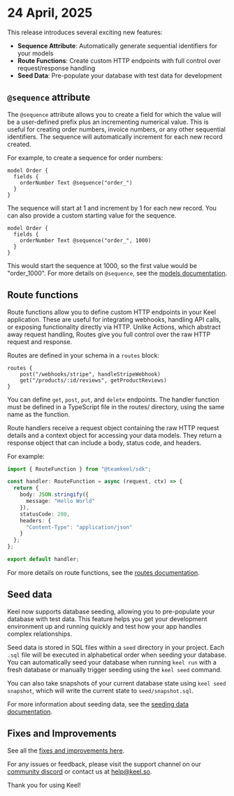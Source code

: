 # 24 April, 2025

This release introduces several exciting new features: 

- **Sequence Attribute**: Automatically generate sequential identifiers for your models
- **Route Functions**: Create custom HTTP endpoints with full control over request/response handling
- **Seed Data**: Pre-populate your database with test data for development

## `@sequence` attribute

The `@sequence` attribute allows you to create a field for which the value will be a user-defined prefix plus an incrementing numerical value. This is useful for creating order numbers, invoice numbers, or any other sequential identifiers. The sequence will automatically increment for each new record created.

For example, to create a sequence for order numbers:

```keel
model Order {
  fields {
    orderNumber Text @sequence("order_")
  }
}
```

The sequence will start at 1 and increment by 1 for each new record. You can also provide a custom starting value for the sequence.

```keel
model Order {
  fields {
    orderNumber Text @sequence("order_", 1000)
  }
}
```

This would start the sequence at 1000, so the first value would be "order_1000". For more details on `@sequence`, see the [models documentation](/models).

## Route functions

Route functions allow you to define custom HTTP endpoints in your Keel application. These are useful for integrating webhooks, handling API calls, or exposing functionality directly via HTTP. Unlike Actions, which abstract away request handling, Routes give you full control over the raw HTTP request and response.

Routes are defined in your schema in a `routes` block:

```keel
routes {
    post("/webhooks/stripe", handleStripeWebhook)
    get("/products/:id/reviews", getProductReviews)
}
```

You can define `get`, `post`, `put`, and `delete` endpoints. The handler function must be defined in a TypeScript file in the routes/ directory, using the same name as the function.

Route handlers receive a request object containing the raw HTTP request details and a context object for accessing your data models. They return a response object that can include a body, status code, and headers.

For example:

```ts
import { RouteFunction } from "@teamkeel/sdk";

const handler: RouteFunction = async (request, ctx) => {
  return {
    body: JSON.stringify({
      message: "Hello World"
    }),
    statusCode: 200,
    headers: {
      "Content-Type": "application/json"
    }
  };
};

export default handler;
```

For more details on route functions, see the [routes documentation](/routes).

## Seed data

Keel now supports database seeding, allowing you to pre-populate your database with test data. This feature helps you get your development environment up and running quickly and test how your app handles complex relationships.

Seed data is stored in SQL files within a `seed` directory in your project. Each `.sql` file will be executed in alphabetical order when seeding your database. You can automatically seed your database when running `keel run` with a fresh database or manually trigger seeding using the `keel seed` command.

You can also take snapshots of your current database state using `keel seed snapshot`, which will write the current state to `seed/snapshot.sql`.

For more information about seeding data, see the [seeding data documentation](/seeding-data).

## Fixes and Improvements

See all the [fixes and improvements here](https://github.com/teamkeel/keel/releases/tag/v0.411.0).

For any issues or feedback, please visit the support channel on our [community discord](https://keel.so/discord) or contact us at [help@keel.so](mailto:help@keel.so).

Thank you for using Keel!

